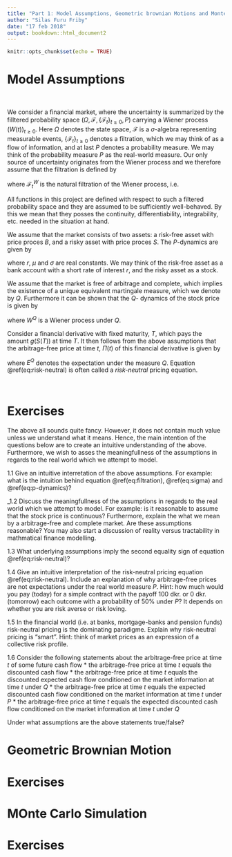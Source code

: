 ```yaml
---
title: "Part 1: Model Assumptions, Geometric brownian Motions and Monte Carlo Simulation"
author: "Silas Furu Friby"
date: "17 feb 2018"
output: bookdown::html_document2
---
```


<!-- <script type="text/x-mathjax-config"> -->
<!-- MathJax.Hub.Config({ -->
<!--   TeX: { equationNumbers: { autoNumber: "AMS" } } -->
<!-- }); -->
<!-- </script> -->

```r
knitr::opts_chunk$set(echo = TRUE)
```



# Model Assumptions

$~$

We consider a financial market, where the uncertainty is summarized by the filltered probability space $(\Omega, \mathcal{F}, \{\mathcal{F}_t\}_{t \geq 0}, P)$ carrying a Wiener process $(W(t))_{t \geq 0}$. Here $\Omega$ denotes the state space, $\mathcal{F}$ is a $\sigma$-algebra representing measurable events, $\{\mathcal{F}_t\}_{t \geq 0}$ denotes a filtration, which we may think of as a 
flow of information, and at last $P$ denotes a probability measure. We may think of the probability measure $P$ as the real-world
measure. Our only source of uncertainty originates from the Wiener process and we therefore assume that the filtration is defined by

\begin{equation}
\mathcal{F}_t = \mathcal{F}^W_t \qquad \text{for} \qquad t \geq 0 
(\#eq:filtration)
\end{equation}

where $\mathcal{F}^W_t$ is the natural filtration of the Wiener process, i.e. 

\begin{equation}
\mathcal{F}^W_t = \sigma \{ W(s) : 0 \leq s \leq t \}
(\#eq:sigma)
\end{equation}

All functions in this project are defined with respect to such a filtered probability space and they are
assumed to be sufficiently well-behaved. By this we mean that they posses the continuity, differentiability,
integrability, etc. needed in the situation at hand.

We assume that the market consists of two assets: a risk-free asset with price proces $B$, and a risky asset with price proces $S$. The $P$-dynamics are given by

\begin{equation} 
\begin{split}
dB(t) &= r B(t) dt \\
dS(t) &= \mu S(t) dt + \sigma S(t) dW(t)
\end{split}
(\#eq:p-dynamics)
\end{equation}

where $r$, $\mu$ and $\sigma$ are real constants. We may think of the risk-free asset as a bank account with a short rate of interest $r$, and the risky asset as a stock.

We assume that the market is free of arbitrage and complete, which implies the existence of a unique equivalent martingale measure, which we denote by $Q$. Furthermore it can be shown that the $Q$- dynamics of the stock price is given by

\begin{equation}
dS(t) = r S(t) dt + \sigma S(t) dW^Q(t)
(\#eq:q-dynamics)
\end{equation}

where $W^Q$ is a Wiener process under $Q$.

Consider a financial derivative with fixed maturity, $T$, which pays the amount $g(S(T))$ at time $T$. It then follows from the above assumptions that the arbitrage-free price at time $t$, $\Pi(t)$ of this financial derivative is given by

\begin{equation}
\begin{split}
\Pi(t) &= E^Q\left[ e^{-\int_t^T r du} g(S(T)) \; \big| \; \mathcal{F}_t \right] \\
&= e^{-r (T - t)} E^Q \left[ g(S(T)) \; \big| \; S(t) = s \right]
\end{split}
(\#eq:risk-neutral)
\end{equation}

where $E^Q$ denotes the expectation under the measure $Q$. Equation \@ref(eq:risk-neutral) is often called a *risk-neutral* pricing equation. 

$~$

# Exercises {-}

The above all sounds quite fancy. However, it does not contain much value unless we understand what it means. Hence, the main intention of the questions below are to create an intuitive understanding of the above. Furthermore, we wish to asses the meaningfullness of the assumptions in regards to the real world which we attempt to model.  

1.1 Give an intuitive interretation of the above assumptions. For example: what is the intuition behind equation \@ref(eq:filtration), \@ref(eq:sigma) and \@ref(eq:p-dynamics)?

_1.2 Discuss the meaningfullness of the assumptions in regards to the real world which we attempt to model. For example: is it reasonable to assume that the stock price is continuous? Furthermore, explain the what we mean by a arbitrage-free and complete market. Are these assumptions reasonable? You may also start a discussion of reality versus tractability in mathmatical finance modelling.    

1.3 What underlying assumptions imply the second equality sign of equation \@ref(eq:risk-neutral)?

1.4 Give an intuitive interpretation of the risk-neutral pricing equation \@ref(eq:risk-neutral). Include an explanation of why arbitrage-free prices are not expectations under the real world measure $P$. Hint: how much would you pay (today) for a simple contract with the payoff 100 dkr. or 0 dkr. (tomorrow) each outcome with a probability of $50\%$ under $P$? It depends on whether you are risk averse or risk loving.  

1.5 In the financial world (i.e. at banks, mortgage-banks and pension funds) risk-neutral pricing is the dominating paradigme. Explain why risk-neutral pricing is "smart". Hint: think of market prices as an expression of a collective risk profile.

1.6 Consider the following statements about the arbitrage-free price at time $t$ of some future cash flow
* the arbitrage-free price at time $t$ equals the discounted cash flow
* the arbitrage-free price at time $t$ equals the discounted expected cash flow conditioned on the market information at time $t$ under $Q$
* the arbitrage-free price at time $t$ equals the expected discounted cash flow conditioned on the market information at time $t$ under $P$
* the arbitrage-free price at time $t$ equals the expected discounted cash flow conditioned on the market information at time $t$ under $Q$

Under what assumptions are the above statements true/false?




# Geometric Brownian Motion

# Exercises {-}

# MOnte Carlo Simulation

# Exercises {-}


